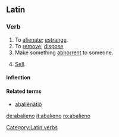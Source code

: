 ==Latin==

===Verb===
{{latinverb|abaliēnō|abaliēnāre|abaliēnāvī|abaliēnātum}}

# To [[alienate]]; [[estrange]].
# To [[remove]]; [[dispose]]
# Make something [[abhorrent]] to someone.
# {{legal|lang=la}} [[Sell]].

====Inflection====
{{la-conj-1st|abaliēn|abaliēnāv|abaliēnāt|11=abalien|22=abalienav|33=abalienat}}

====Related terms====
*[[abalienatio|abaliēnātiō]]

[[Category:Latin verbs]]

[[de:abalieno]]
[[it:abalieno]]
[[ro:abalieno]]
